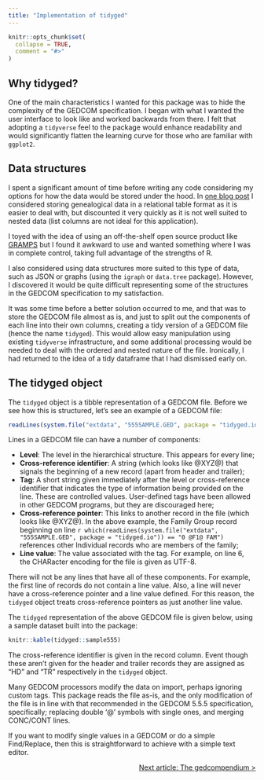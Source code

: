 ```yaml
---
title: "Implementation of tidyged"
---
```


```r
knitr::opts_chunk$set(
  collapse = TRUE,
  comment = "#>"
)
```


## Why tidyged?

One of the main characteristics I wanted for this package was to hide the complexity of the GEDCOM specification. I began with what I wanted the user interface to look like and worked backwards from there. I felt that adopting a `tidyverse` feel to the package would enhance readability and would significantly flatten the learning curve for those who are familiar with `ggplot2`.

## Data structures

I spent a significant amount of time before writing any code considering my options for how the data would be stored under the hood. In [one blog post](https://r-house.netlify.com/2019/12/30/can-genealogical-data-be-tidy/) I considered storing genealogical data in a relational table format as it is easier to deal with, but discounted it very quickly as it is not well suited to nested data (list columns are not ideal for this application).

I toyed with the idea of using an off-the-shelf open source product like [GRAMPS](https://gramps-project.org/blog/) but I found it awkward to use and wanted something where I was in complete control, taking full advantage of the strengths of R.

I also considered using data structures more suited to this type of data, such as JSON or graphs (using the `igraph` or `data.tree` package). However, I discovered it would be quite difficult representing some of the structures in the GEDCOM specification to my satisfaction.

It was some time before a better solution occurred to me, and that was to store the GEDCOM file almost as is, and just to split out the components of each line into their own columns, creating a tidy version of a GEDCOM file (hence the name `tidyged`). This would allow easy manipulation using existing `tidyverse` infrastructure, and some additional processing would be needed to deal with the ordered and nested nature of the file. Ironically, I had returned to the idea of a tidy dataframe that I had dismissed early on.

## The tidyged object

The `tidyged` object is a tibble representation of a GEDCOM file. Before we see how this is structured, let's see an example of a GEDCOM file:

```r
readLines(system.file("extdata", "555SAMPLE.GED", package = "tidyged.io"))
```

Lines in a GEDCOM file can have a number of components:

* **Level**: The level in the hierarchical structure. This appears for every line;
* **Cross-reference identifier**: A string (which looks like @XYZ@) that signals the beginning of a new record (apart from header and trailer);
* **Tag**: A short string given immediately after the level or cross-reference identifier that indicates the type of information being provided on the line. These are controlled values. User-defined tags have been allowed in other GEDCOM programs, but they are discouraged here;
* **Cross-reference pointer**: This links to another record in the file (which looks like @XYZ@). In the above example, the Family Group record beginning on line `r which(readLines(system.file("extdata", "555SAMPLE.GED", package = "tidyged.io")) == "0 @F1@ FAM")` references other Individual records who are members of the family;
* **Line value**: The value associated with the tag. For example, on line 6, the CHARacter encoding for the file is given as UTF-8.

There will not be any lines that have all of these components. For example, the first line of records do not contain a line value. Also, a line will never have a cross-reference pointer and a line value defined. For this reason, the `tidyged` object treats cross-reference pointers as just another line value.

The `tidyged` representation of the above GEDCOM file is given below, using a sample dataset built into the package:

```r
knitr::kable(tidyged::sample555)
```

The cross-reference identifier is given in the record column. Event though these aren't given for the header and trailer records they are assigned as "HD" and "TR" respectively in the `tidyged` object.

Many GEDCOM processors modify the data on import, perhaps ignoring custom tags. This package reads the file as-is, and the only modification of the file is in line with that recommended in the GEDCOM 5.5.5 specification, specifically; replacing double '@' symbols with single ones, and merging CONC/CONT lines. 

If you want to modify single values in a GEDCOM or do a simple Find/Replace, then this is straightforward to achieve with a simple text editor.

<p style="text-align: right;"><a href="https://jl5000.github.io/tidyged/articles/gedcompendium.html">Next article: The gedcompendium ></a></p>







